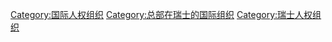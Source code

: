 [[Category:国际人权组织|Category:国际人权组织]]
[[Category:总部在瑞士的国际组织|Category:总部在瑞士的国际组织]]
[[Category:瑞士人权组织|Category:瑞士人权组织]]